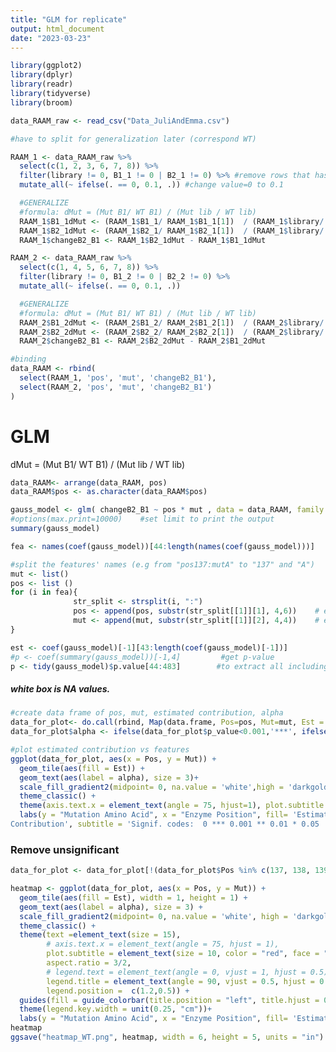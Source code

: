 ```yaml
---
title: "GLM for replicate"
output: html_document
date: "2023-03-23"
---
```


```r
library(ggplot2)
library(dplyr)
library(readr)
library(tidyverse)
library(broom)
```


```r
data_RAAM_raw <- read_csv("Data_JuliAndEmma.csv")

#have to split for generalization later (correspond WT)

RAAM_1 <- data_RAAM_raw %>%
  select(c(1, 2, 3, 6, 7, 8)) %>%
  filter(library != 0, B1_1 != 0 | B2_1 != 0) %>% #remove rows that has library = 0 OR (b1 = 0 AND b2 = 0)
  mutate_all(~ ifelse(. == 0, 0.1, .)) #change value=0 to 0.1

  #GENERALIZE
  #formula: dMut = (Mut B1/ WT B1) / (Mut lib / WT lib)
  RAAM_1$B1_1dMut <- (RAAM_1$B1_1/ RAAM_1$B1_1[1])  / (RAAM_1$library/ RAAM_1$library[1])
  RAAM_1$B2_1dMut <- (RAAM_1$B2_1/ RAAM_1$B2_1[1])  / (RAAM_1$library/ RAAM_1$library[1])
  RAAM_1$changeB2_B1 <- RAAM_1$B2_1dMut - RAAM_1$B1_1dMut

RAAM_2 <- data_RAAM_raw %>%
  select(c(1, 4, 5, 6, 7, 8)) %>%
  filter(library != 0, B1_2 != 0 | B2_2 != 0) %>%
  mutate_all(~ ifelse(. == 0, 0.1, .))

  #GENERALIZE
  #formula: dMut = (Mut B1/ WT B1) / (Mut lib / WT lib)
  RAAM_2$B1_2dMut <- (RAAM_2$B1_2/ RAAM_2$B1_2[1])  / (RAAM_2$library/ RAAM_2$library[1])
  RAAM_2$B2_2dMut <- (RAAM_2$B2_2/ RAAM_2$B2_2[1])  / (RAAM_2$library/ RAAM_2$library[1])
  RAAM_2$changeB2_B1 <- RAAM_2$B2_2dMut - RAAM_2$B1_2dMut
```

```r
#binding
data_RAAM <- rbind(
  select(RAAM_1, 'pos', 'mut', 'changeB2_B1'),
  select(RAAM_2, 'pos', 'mut', 'changeB2_B1')
)
```
# GLM

dMut = (Mut B1/ WT B1) / (Mut lib / WT lib)
```r
data_RAAM<- arrange(data_RAAM, pos)
data_RAAM$pos <- as.character(data_RAAM$pos)
```

```r
gauss_model <- glm( changeB2_B1 ~ pos * mut , data = data_RAAM, family = 'gaussian') 
#options(max.print=10000)    #set limit to print the output
summary(gauss_model)

```
 

```r
fea <- names(coef(gauss_model))[44:length(names(coef(gauss_model)))]      #get features' names

#split the features' names (e.g from "pos137:mutA" to "137" and "A")
mut <- list()
pos <- list ()
for (i in fea){
              str_split <- strsplit(i, ":")
              pos <- append(pos, substr(str_split[[1]][1], 4,6))    # e.g extract 137
              mut <- append(mut, substr(str_split[[1]][2], 4,4))    # e.g extract A
}

est <- coef(gauss_model)[-1][43:length(coef(gauss_model)[-1])]          #get estimated contribution 
#p <- coef(summary(gauss_model))[-1,4]         #get p-value
p <- tidy(gauss_model)$p.value[44:483]        #to extract all including NA value
```

##### *white box is NA values. *

```r
#create data frame of pos, mut, estimated contribution, alpha
data_for_plot<- do.call(rbind, Map(data.frame, Pos=pos, Mut=mut, Est = est, p_value =p))
data_for_plot$alpha <- ifelse(data_for_plot$p_value<0.001,'***', ifelse(0.001 <data_for_plot$p_value & data_for_plot$p_value<0.01,'**', ifelse(0.01<data_for_plot$p_value& data_for_plot$p_value<0.05,'*', ifelse(0.05<data_for_plot$p_value& data_for_plot$p_value<0.1,'.', ' '))))
```

```r
#plot estimated contribution vs features
ggplot(data_for_plot, aes(x = Pos, y = Mut)) +
  geom_tile(aes(fill = Est)) + 
  geom_text(aes(label = alpha), size = 3)+
  scale_fill_gradient2(midpoint= 0, na.value = 'white',high = 'darkgoldenrod1 ', low = 'cyan4', mid ='aliceblue')+ 
  theme_classic() +
  theme(axis.text.x = element_text(angle = 75, hjust=1), plot.subtitle = element_text(size = 10, color = "red", face = "bold"))+
  labs(y = "Mutation Amino Acid", x = "Enzyme Position", fill= 'Estimated
Contribution', subtitle = 'Signif. codes:  0 *** 0.001 ** 0.01 * 0.05 . 0.1   1')

```
### Remove unsignificant 
```r
data_for_plot <- data_for_plot[!(data_for_plot$Pos %in% c(137, 138, 139, 140, 141, 142,144,146,147,150,151,152,153,154,156,158)), ]
```

```r
heatmap <- ggplot(data_for_plot, aes(x = Pos, y = Mut)) +
  geom_tile(aes(fill = Est), width = 1, height = 1) +
  geom_text(aes(label = alpha), size = 3) +
  scale_fill_gradient2(midpoint= 0, na.value = 'white', high = 'darkgoldenrod1', low = 'cyan4', mid ='aliceblue') + 
  theme_classic() +
  theme(text =element_text(size = 15),
        # axis.text.x = element_text(angle = 75, hjust = 1), 
        plot.subtitle = element_text(size = 10, color = "red", face = "bold"), 
        aspect.ratio = 3/2,
        # legend.text = element_text(angle = 0, vjust = 1, hjust = 0.5),
        legend.title = element_text(angle = 90, vjust = 0.5, hjust = 0.5, size = 10),
        legend.position =  c(1.2,0.5)) +
  guides(fill = guide_colorbar(title.position = "left", title.hjust = 0.5, label.position = "left"))+
  theme(legend.key.width = unit(0.25, "cm"))+
  labs(y = "Mutation Amino Acid", x = "Enzyme Position", fill= 'Estimated Contribution', subtitle = 'Signif. codes:  0 *** 0.001 ** 0.01 * 0.05 . 0.1   1')
heatmap
ggsave("heatmap_WT.png", heatmap, width = 6, height = 5, units = "in")
```

